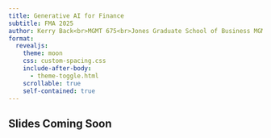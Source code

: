 ```yaml
---
title: Generative AI for Finance
subtitle: FMA 2025
author: Kerry Back<br>MGMT 675<br>Jones Graduate School of Business MGMT 675<br>Rice University
format:
  revealjs:
    theme: moon
    css: custom-spacing.css
    include-after-body:
      - theme-toggle.html
    scrollable: true
    self-contained: true
---
```


## Slides Coming Soon